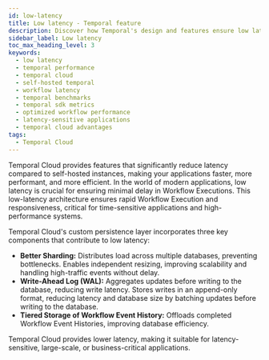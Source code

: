 ```yaml
---
id: low-latency
title: Low latency - Temporal feature
description: Discover how Temporal's design and features ensure low latency for your applications.
sidebar_label: Low latency
toc_max_heading_level: 3
keywords:
  - low latency
  - temporal performance
  - temporal cloud
  - self-hosted temporal
  - workflow latency
  - temporal benchmarks
  - temporal sdk metrics
  - optimized workflow performance
  - latency-sensitive applications
  - temporal cloud advantages
tags:
  - Temporal Cloud
---
```



Temporal Cloud provides features that significantly reduce latency compared to self-hosted instances, making your applications faster, more performant, and more efficient.
In the world of modern applications, low latency is crucial for ensuring minimal delay in Workflow Executions.
This low-latency architecture ensures rapid Workflow Execution and responsiveness, critical for time-sensitive applications and high-performance systems.

Temporal Cloud's custom persistence layer incorporates three key components that contribute to low latency:

- **Better Sharding:** Distributes load across multiple databases, preventing bottlenecks.
  Enables independent resizing, improving scalability and handling high-traffic events without delay.
- **Write-Ahead Log (WAL):** Aggregates updates before writing to the database, reducing write latency.
  Stores writes in an append-only format, reducing latency and database size by batching updates before writing to the database.
- **Tiered Storage of Workflow Event History:** Offloads completed Workflow Event Histories, improving database efficiency.

Temporal Cloud provides lower latency, making it suitable for latency-sensitive, large-scale, or business-critical applications.

<RelatedReadContainer>
  <RelatedReadItem path="https://temporal.io/blog/exploring-temporal-cloud-automation-features" text="Exploring Temporal Cloud Automation Features" archetype="blog-post" />
  <RelatedReadItem path="https://temporal.io/blog/high-availability-and-disaster-recovery-with-temporal-cloud" text="High Availability and Disaster Recovery with Temporal Cloud" archetype="blog-post" />
  <RelatedReadItem path="https://temporal.io/blog/higher-throughput-and-lower-latency-temporal-clouds-custom-persistence-layer" text="Higher throughput and lower latency: Temporal Cloud’s custom persistence layer" archetype="blog-post" />
  <RelatedReadItem path="https://temporal.io/blog/how-to-migrate-your-self-hosted-service-to-temporal-cloud" text="How to Migrate Your Self-Hosted Service to Temporal Cloud" archetype="blog-post" />
  <RelatedReadItem path="https://temporal.io/blog/scaling-temporal-the-basics" text="Scaling your self-hosted instance" archetype="blog-post" />
  <RelatedReadItem path="https://temporal.io/blog/benchmarking-latency-temporal-cloud-vs-self-hosted-temporal" text="Benchmarking Latency: Temporal Cloud vs. Self-Hosted Temporal" archetype="blog-post" />
  <RelatedReadItem path="https://docs.temporal.io/cloud/service-availability#latency" text="Temporal Cloud’s Latency SLO" archetype="cloud-guide" />
  <RelatedReadItem path="https://www.youtube.com/watch?v=SQv9ot-jB6o&list=PLl9kRkvFJrlREHL7fiEKBWTp5QuFeYS2r&index=5" text="Replay Conference Talk: Custom Persistence Layer" archetype="replay-talk" />
</RelatedReadContainer>
